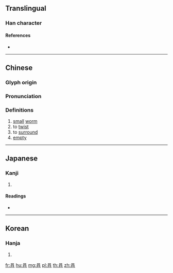 {{character info/new}}
==Translingual==

===Han character===
{{Han char|rn=130|rad=肉|as=03|sn=7|four=60227|canj=RB|ids=⿱口月}}

====References====
* {{Han ref|kx=0974.050|dkj=29269|dj=1425.270|hdz=32045.070|uh=8099|ud=32921|bh=CB75|bd=52085}}

----

==Chinese==
{{zh-forms}}

===Glyph origin===
{{Han etym}}

===Pronunciation===
{{zh-pron
|m=yuàn
|c=jyun1
|mn=oan
|mc=y
|oc=y
|ma=
|cat=n,v,a
}}

===Definitions===
{{zh-hanzi}}

# [[small]] [[worm]]
# to [[twist]]
# to [[surround]]
# [[empty]]

----

==Japanese==

===Kanji===
{{ja-kanji|grade=|rs=肉03}}

# {{defn|lang=ja|sort=肉03}}

====Readings====
* {{ja-readings|on=[[えん]] (en)|kun=[[こむし]] (komushi)|nanori=}}

----

==Korean==

===Hanja===
{{ko-hanja|hangeul=연|eumhun=|rv=yeon|mr=yŏn|y=yen}}

# {{defn|lang=ko|sort=肉03}}

[[fr:肙]]
[[hu:肙]]
[[mg:肙]]
[[pl:肙]]
[[th:肙]]
[[zh:肙]]
